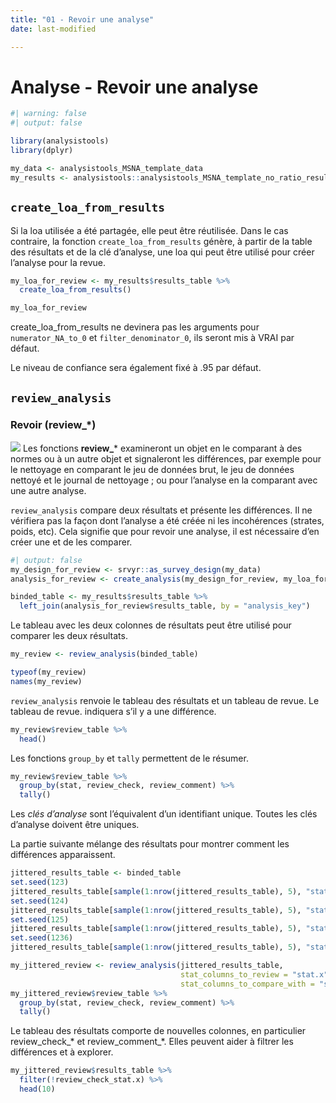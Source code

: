 ```yaml
---
title: "01 - Revoir une analyse"
date: last-modified

---
```

# Analyse - Revoir une analyse
```r
#| warning: false
#| output: false

library(analysistools)
library(dplyr)

my_data <- analysistools_MSNA_template_data
my_results <- analysistools::analysistools_MSNA_template_no_ratio_results_table
```

## `create_loa_from_results`

Si la loa utilisée a été partagée, elle peut être réutilisée. Dans le cas contraire, la fonction `create_loa_from_results` génère, à partir de la table des résultats et de la clé d'analyse, une loa qui peut être utilisé pour créer l'analyse pour la revue. 

```r
my_loa_for_review <- my_results$results_table %>% 
  create_loa_from_results()

my_loa_for_review
```

::: {.callout-note .column-margin}
create_loa_from_results ne devinera pas les arguments pour `numerator_NA_to_0 ` et `filter_denominator_0 `, ils seront mis à VRAI par défaut.

Le niveau de confiance sera également fixé à .95 par défaut.
:::

## `review_analysis`

::: {.callout-tip appearance="minimal"}
### Revoir (review\_\*)

![](../config/images/verb - review.png)
Les fonctions **review\_**\* examineront un objet en le comparant à des normes ou à un autre objet et signaleront les différences, par exemple pour le nettoyage en comparant le jeu de données brut, le jeu de données nettoyé et le journal de nettoyage ; ou pour l’analyse en la comparant avec une autre analyse.

:::

`review_analysis` compare deux résultats et présente les différences. Il ne vérifiera pas la façon dont l'analyse a été créée ni les incohérences (strates, poids, etc). Cela signifie que pour revoir  une analyse, il est nécessaire d'en créer une et de les comparer. 

```r
#| output: false
my_design_for_review <- srvyr::as_survey_design(my_data)
analysis_for_review <- create_analysis(my_design_for_review, my_loa_for_review, sm_separator = "/")

binded_table <- my_results$results_table %>% 
  left_join(analysis_for_review$results_table, by = "analysis_key")
```
Le tableau avec les deux colonnes de résultats peut être utilisé pour comparer les deux résultats. 

```r
my_review <- review_analysis(binded_table)

typeof(my_review)
names(my_review)
```

`review_analysis` renvoie le tableau des résultats et un tableau de revue. Le tableau de revue. indiquera s'il y a une différence.

```r
my_review$review_table %>%
  head()
```

Les fonctions `group_by` et `tally` permettent de le résumer.

```r
my_review$review_table %>%
  group_by(stat, review_check, review_comment) %>%
  tally()
```

::: {.callout-note .column-margin}
Les *clés d'analyse* sont l'équivalent d'un identifiant unique. Toutes les clés d'analyse doivent être uniques.
:::

La partie suivante mélange des résultats pour montrer comment les différences apparaissent.

```r
jittered_results_table <- binded_table
set.seed(123)
jittered_results_table[sample(1:nrow(jittered_results_table), 5), "stat.x"] <- sample(unique(jittered_results_table$stat.x), 5, T)
set.seed(124)
jittered_results_table[sample(1:nrow(jittered_results_table), 5), "stat.y"] <- sample(unique(jittered_results_table$stat.y), 5, T)
set.seed(125)
jittered_results_table[sample(1:nrow(jittered_results_table), 5), "stat.x"] <- NA
set.seed(1236)
jittered_results_table[sample(1:nrow(jittered_results_table), 5), "stat.y"] <- NA

```

```r
my_jittered_review <- review_analysis(jittered_results_table, 
                                      stat_columns_to_review = "stat.x",
                                      stat_columns_to_compare_with = "stat.y")
my_jittered_review$review_table %>%
  group_by(stat, review_check, review_comment) %>%
  tally()
```

Le tableau des résultats comporte de nouvelles colonnes, en particulier review_check_* et review_comment_*. Elles peuvent aider à filtrer les différences et à explorer.

```r
my_jittered_review$results_table %>%
  filter(!review_check_stat.x) %>% 
  head(10)
```
